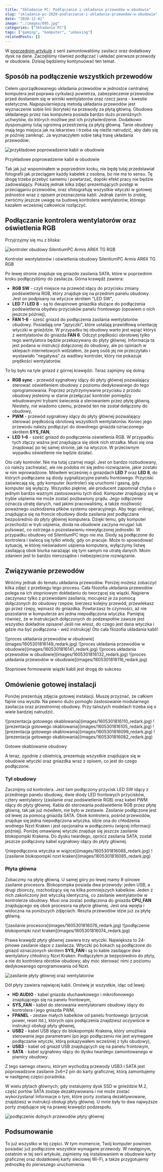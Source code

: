 ```yaml
---
title: "Składanie PC: Podłączanie i układanie przewodów w obudowie"
slug: "skladanie-pc-2020-podlaczanie-i-ukladanie-przewodow-w-obudowie"
date: "2020-12-01"
image: "./images/095.jpg"
categories: ["Składanie PC"]
tags: ["gaming", "komputer", "unboxing"]
relatedPosts: []
---
```


W [poprzednim artykule](/skladanie-pc-2020-montaz-zasilacza-oraz-dyskow-na-dane) z serii zamontowaliśmy zasilacz oraz dodatkowy dysk na dane. Zaczęliśmy również podłączać i układać pierwsze przewody w obudowie. Dzisiaj będziemy kontynuować ten temat.

## Sposób na podłączenie wszystkich przewodów

Celem uporządkowanego układania przewodów w jednostce centralnej komputera jest poprawa cyrkulacji powietrza, zabezpieczenie przewodów przed dostaniem się w wirniki wentylatorów oraz rzecz jasna - kwestie estetyczne. Najpopularniejszą metodą układania przewodów jest wyznaczenie sobie linii (korytek) na przewody za płytą główną. Obudowa składanego przez nas komputera posiada bardzo dużo przeróżnych uchwytów, do których możliwe jest ich przytwierdzenie. Dodatkowo dysponujemy tutaj ogromną przestrzenią za płytą główną. Tanie obudowy mają tego miejsca jak na lekarstwo i trzeba się nieźle natrudzić, aby dało się je później zamknąć. Ja  wyznaczyłem sobie taką trasę układania przewodów:

![przykładowe poprowadzenie kabli w obudowie](images/1605301816149_lines_redark.jpg)

<ImageDescription>Przykładowe poprowadzenie kabli w obudowie</ImageDescription>

Tak jak już wspominałem w poprzednim kroku, nie będę tutaj przedstawiał fotografii jak przeciągam każdy kabelek z osobna, bo nie ma to sensu. Tę drogę trzeba przebyć samemu i powtarzać, dopóki efekt pracy nie będzie zadowalający. Pokażę jednak kilka zdjęć prezentujących postęp w przeciąganiu przewodów, oraz sfotografuję wszystkie wtyczki w gotowej jednostce wraz z opisem przeznaczenia kabli. Jednak zanim to zrobię, zwróćmy jeszcze uwagę na budowę kontrolera wentylatorów, którego kazałem wcześniej całkowicie rozłączyć.

## Podłączanie kontrolera wentylatorów oraz oświetlenia RGB

Przyjrzyjmy się mu z bliska:

![kontroler obudowy SilentiumPC Armis AR6X TG RGB](images/1605301816154_redark.jpg)

<ImageDescription>Kontroler wentylatorów i oświetlenia obudowy SilentiumPC Armis AR6X TG RGB</ImageDescription>

Po lewej stronie znajduje się gniazdo zasilania SATA, które w poprzednim kroku podłączyliśmy do zasilacza. Górna krawędź zawiera:

- **RGB SW** - czyli miejsce na przewód idący do przycisku zmiany podświetlenia RGB, który znajduje się na przednim panelu obudowy. Jest on podpisany na wtyczce skrótem "LED SW",
- **LED 7 i LED 8** - są to dwupinowe gniazdka służące do podłączenia podświetlenia obydwu przycisków panelu frontowego (opowiem o nich jeszcze później),
- **FAN 1-6** - sześć gniazd do podłączenia zasilania wentylatorów obudowy. Posiadają one "języczki", które ustalają prawidłową orientację wtyczki w gnieździe. W przypadku tej obudowy warto jest wpiąć któryś z wentylatorów do gniazda **FAN 6**. Odczyt prędkości obrotowej tylko tego wentylatora będzie przekazywany do płyty głównej. Informacja ta jest podana w instrukcji dołączonej do obudowy, ale po opiniach w sklepach internetowych widziałem, że parę osób jej nie przeczytało i wystawiało "negatywa" za wadliwy kontroler, który nie pokazuje prędkości wentylatorów.

<AdSense/>

To by było na tyle gniazd z górnej krawędzi. Teraz zajmijmy się dolną:

- **RGB sync** - przewód sygnałowy idący do płyty głównej pozwalający sterować oświetleniem obudowy z poziomu dedykowanego do tego oprogramowania. Poprzez przytrzymywanie przycisku z przodu obudowy jesteśmy w stanie przełączać kontroler pomiędzy wbudowanymi trybami świecenia a sterowaniem przez płytę główną. Niestety, nie wiadomo czemu, przewód ten nie został dołączony do obudowy,
- **PWM** - przewód sygnałowy idący do płyty głównej pozwalający sterować prędkością obrotową wszystkich wentylatorów. Koniec jego przewodu należy podłączyć do dowolnego gniazda oznaczonego skrótem **SYS_FAN**,
- **LED 1-6** - sześć gniazd do podłączenia oświetlenia RGB. W przypadku tych złączy ważna jest znajdująca się obok nich strzałka. Musi się ona znajdować po tej samej stronie, jak na wtyczce. W przeciwnym wypadku oświetlenie nie będzie działać.

Oto cały kontroler. Nie ma tutaj czarnej magii. Jest on bardzo rozbudowany, co należy zachwalać, ale nie podoba mi się jedno rozwiązanie, jakie zostało w nim wprowadzone. Mówiłem wcześniej o gniazdach **LED 7** oraz **LED 8**, do których podłączane są diody sygnalizacyjne panelu frontowego. Przyciski zaświecają się, gdy komputer (kontroler) się uruchomi i gasną, gdy komputer się wyłączy. Wszystko pięknie, ale producent zapomniał chyba o jednym bardzo ważnym zastosowaniu tych diod. Komputer znajdujący się w trybie uśpienia nie może zostać pozbawiony prądu. Jego odłączenie oznacza utratę danych, nad jakimi pracowaliśmy, a także możliwość poważnego uszkodzenia plików systemu operacyjnego. Aby tego uniknąć, znajdująca się na froncie obudowy dioda zasilania jest podłączana bezpośrednio do płyty głównej komputera. Dzięki temu, gdy komputer przechodzi w tryb uśpienia, dioda na obudowie zaczyna mrugać lub pulsować, co ostrzega o pozostawieniu niewyłączonej jednostki. W przypadku obudowy od SilentiumPC tego nie ma. Diody są podłączone do kontrolera i świecą się tylko wtedy, gdy on pracuje. Może to spowodować sytuację, w której nieświadomi uśpienia komputera, wyłączymy listwę zasilającą obok biurka narażając się tym samym na utratę danych. Moim zdaniem jest to bardzo nierozsądne i niebezpieczne rozwiązanie.

## Związywanie przewodów

Wróćmy jednak do tematu układania przewodów. Poniżej możesz zobaczyć kilka zdjęć z przebiegu tego procesu. Cała filozofia układania przewodów polega na ich stopniowym dokładaniu do tworzącej się wiązki. Najpierw zaczynasz tylko z przewodami zasilania, mocujesz je za pomocą dołączonych do obudowy rzepów, bierzesz kolejny przewód, przewlekasz go przez rzepy, wpinasz do gniazdka. Powtarzasz te czynności, aż nie pozostanie w komputerze ani jedna niepodłączona wtyczka. Pamiętaj również, że w instrukcjach dołączonych do podzespołów zawsze jest wszystko dokładnie opisane! Jeśli nie wiesz, do czego jest dana wtyczka i gdzie ma być podłączona - weź instrukcję! Oto cała filozofia układania kabli!

<Gallery width='2'>
![proces układania przewodów w obudowie](images/1605301816149_redark.jpg)
![proces układania przewodów w obudowie](images/1605301816141_redark.jpg)
![proces układania przewodów w obudowie](images/1605301816132_redark.jpg)
![proces układania przewodów w obudowie](images/1605301816116_redark.jpg)
</Gallery>

<ImageDescription>Stopniowe formowanie wiązki kabli jest drogą do sukcesu</ImageDescription>

## Omówienie gotowej instalacji

Poniżej prezentuję zdjęcia gotowej instalacji. Muszę przyznać, że całkiem fajnie ona wyszła. Na pewno dużo pomogło zastosowanie modularnego zasilacza oraz przestronnej obudowy. Przy tańszych modelach trzeba się o wiele bardziej natrudzić.

<Gallery width='2'>
![prezentacja gotowego okablowania](images/1605301816110_redark.jpg)
![prezentacja gotowego okablowania](images/1605301816105_redark.jpg)
![prezentacja gotowego okablowania](images/1605301816099_redark.jpg)
![prezentacja gotowego okablowania](images/1605301816082_redark.jpg)
</Gallery>

<ImageDescription>Gotowe okablowanie obudowy</ImageDescription>

A teraz, zgodnie z obietnicą, prezentuję wszystkie znajdujące się w obudowie wtyczki oraz gniazdka wraz z opisem, co jest do czego podłączone.

### Tył obudowy

Zacznijmy od kontrolera. Jest tam podłączony przycisk LED SW idący z przedniego panelu obudowy, dwie diody LED frontowych przycisków, cztery wentylatory (zasilanie oraz podświetlenie RGB) oraz kabel PWM idący do płyty głównej. Kabla do sterowania podświetlenie RGB przez płytę główną, tak jak już mówiłem, nie było w zestawie. Zasilanie podłączone jest od lewej za pomocą gniazda SATA. Obok kontrolera, pośród przewodów, znajduje się jedna niepodłączona wtyczka. Idzie ona do chłodzenia wodnego Nzxt Kraken i jest opcjonalna w podłączeniu (więcej informacji później). Poniżej omawianej wtyczki znajduje się jeszcze zasilanie blokopompki Krakena. Do dysku twardego, oprócz zasilania SATA, został jeszcze podłączony kabel sygnałowy idący do płyty głównej.

<Gallery>
![niepodłączona wtyczka w wiązce](images/1605301816088_redark.jpg)
![zasilanie blokopompki nzxt kraken](images/1605301816085_redark.jpg)
</Gallery>

### Płyta główna

Zobaczmy na płytę główną. U samej góry po lewej mamy 8-pinowe zasilanie procesora. Blokopompka posiada dwa przewody: jeden USB, a drugi zbiorczy, rozchodzący się na kilka pomniejszych kabelków. Jeden z nich zakończony jest wtyczką identyczną, co zasilanie wentylatorów w kontrolerze obudowy. Musi ona zostać podłączona do gniazda **CPU_FAN** znajdującego się obok procesora na płycie głównej. Jest ona wpięta i widoczna na poniższych zdjęciach. Reszta przewodów idzie już za płytę główną.

<Gallery>
![zasilanie procesora](images/1605301816076_redark.jpg)
![podłączenie blokopompki nzxt kraken](images/1605301816074_redark.jpg)
</Gallery>

Prawa krawędź płyty głównej zawiera trzy wtyczki. Największa to 24-pinowe zasilanie idące z zasilacza. Wtyczki po bokach są podłączone do gniazd oznaczonych skrótem **SYS_FAN** i są to kable zasilające dwa wentylatory chłodnicy Nzxt Kraken. Podłączyłem je bezpośrednio do płyty, a nie do kontrolera obrotów obudowy, aby móc sterować nimi z poziomu dedykowanego oprogramowania od Nzxt.

![zasilanie płyty głównej oraz wentylatorów](images/1605301816068_redark.jpg)

Dół płyty zawiera najwięcej kabli. Omówię je wszystkie, idąc od lewej:

- **HD AUDIO** - kabel gniazda słuchawkowego i mikrofonowego znajdującego się na panelu frontowym,
- **SYS_FAN** - kabel do sterowania wentylatorami obudowy idący do kontrolera i jego gniazda PWM,
- **FPANEL** - zestaw małych kabelków od panelu frontowego (przycisk power, reset itd.), których opis podłączenia znajdziesz oczywiście w instrukcji obsługi płyty głównej,
- **USB2** - kabel USB idący do blokopompki Krakena, który umożliwia sterowanie jego parametrami (po jego podłączeniu nie jest wymagane podłączanie wtyczki, którą pokazywałem wcześniej z tyłu obudowy),
- **USB3** - kabel od gniazd USB znajdujących się na panelu frontowym,
- **SATA** - kabel sygnałowy idący do dysku twardego zamontowanego w piwnicy obudowy.

<AdSense/>

Z tego samego otworu, którym wychodzą przewody USB3 i SATA jest poprowadzone zasilanie 2x6+2 pin do karty graficznej, którą zamontujemy w następnej części poradnika.

<WarningBlock>W wielu płytach głównych, gdy instalujemy dysk SSD w gnieździe M.2, część portów SATA zostaje dezaktywowana i nie może zostać wykorzystana! Informacje o tym, które porty zostaną dezaktywowane, znajdziesz w instrukcji obsługi płyty głównej. U mnie były to dwa najwyższe porty znajdujące się na prawej krawędzi podzespołu.</WarningBlock>

![podłączenie dolnych przewodów płyty głównej](images/1605301816041_redark.jpg)

## Podsumowanie

To już wszystko w tej części. W tym momencie, Twój komputer powinien posiadać już podłączone wszystkie wymagane przewody. W następnym, ostatnim w tej serii artykule, zajmiemy się instalowaniem w obudowie karty graficznej oraz dodatkowej karty sieciowej Wi-Fi, a także przygotujemy jednostkę do pierwszego uruchomienia.

<AssemblingPcFooter nextPost='/skladanie-pc-2020-montaz-karty-graficznej-oraz-sieciowej'/>
